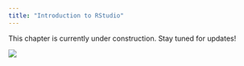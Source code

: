```yaml
---
title: "Introduction to RStudio"
---
```


This chapter is currently under construction. Stay tuned for updates!

![](figs/under_construction.gif){fig-align="left"}
